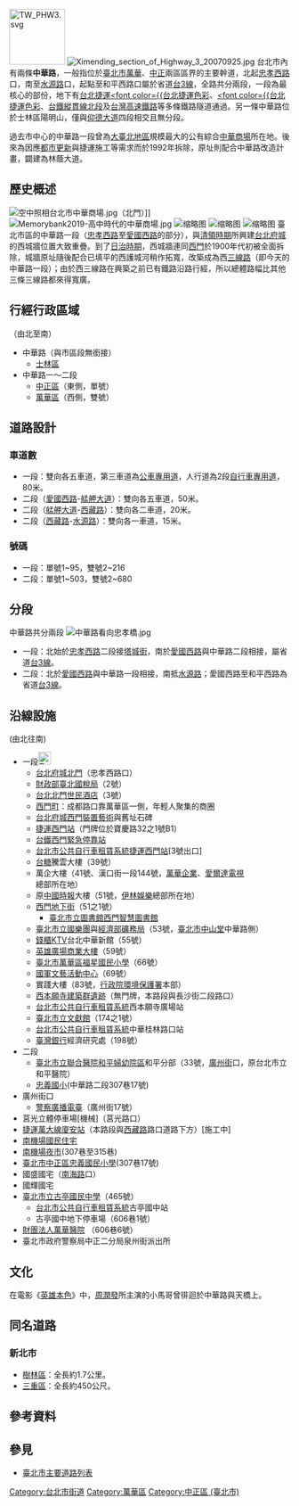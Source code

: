 [[File:TW_PHW3.svg|100px]]
{{他用
|subject=台北市中心的中華路
|other=其他地方的同名道路
|中華路
}}
[[File:Ximending_section_of_Highway_3_20070925.jpg|thumb]]
台北市內有兩條'''中華路'''，一般指位於[[臺北市|臺北市]][[萬華區|萬華]]、[[中正區_(臺北市)|中正]]兩區區界的主要幹道，北起[[忠孝西路_(臺北市)|忠孝西路]]口，南至[[水源路|水源路]]口，起點至和平西路口屬於省道[[台3線|台3線]]，全路共分兩段，一段為最核心的部份，地下有[[台北捷運|台北捷運]][[板南線|<font color={{台北捷運色彩]]、[[松山新店線|<font color={{台北捷運色彩]]、[[縱貫線_(北段)|台鐵縱貫線北段]]及[[台灣高速鐵路|台灣高速鐵路]]等多條鐵路隧道通過。另一條中華路位於士林區陽明山，僅與[[仰德大道|仰德大道]]四段相交且無分段。

過去市中心的中華路一段曾為[[大臺北地區|大臺北地區]]規模最大的公有綜合[[中華商場|中華商場]]所在地。後來為因應[[都市更新|都市更新]]與捷運施工等需求而於1992年拆除，原址則配合中華路改造計畫，闢建為林蔭大道。

== 歷史概述 == 
<!-- 注释：[[File:中華商場01.jpg|thumb]]--> 
<!-- 注释：[[File:中華商場_1961.jpg|thumb]] --> 
[[File:空中照相台北市中華商場.jpg|thumb]]（北門）]]  
[[File:Memorybank2019-高中時代的中華商場.jpg|thumb]]
<!-- 注释：[[File:中華商場06.jpg|thumb]] -->
[[File:MRT_Songshan_Line_construction_at_Section_1,_Zhonghua_Road_20100321.jpg|缩略图]]
[[File:Intersection_of_Section_1,_Kaifeng_Street_and_Section_1,_Zhonghua_Road,_Taipei_2018-10-15_South.jpg|缩略图]]
[[File:在中華路天橋往北門方向拍攝.jpg|缩略图]]
臺北市區的中華路一段（[[忠孝西路_(臺北市)|忠孝西路]]至[[愛國西路|愛國西路]]的部分），與[[台灣清治時期|清領時期]]所興建[[台北府城|台北府城]]的西城牆位置大致重疊。到了[[台灣日治時期|日治時期]]，西城牆連同[[台北府城西門|西門]]於1900年代初被全面拆除，城牆原址隨後配合已填平的西護城河稍作拓寬，改築成為西[[三線路|三線路]]（即今天的中華路一段）；由於西三線路在興築之前已有鐵路沿路行經，所以總體路幅比其他三條三線路都來得寬廣。

== 行經行政區域 ==
（由北至南）
*中華路（與市區段無銜接）
**[[士林區|士林區]]
*中華路一～二段
**[[中正區_(臺北市)|中正區]]（東側，單號）
**[[萬華區|萬華區]]（西側，雙號）

== 道路設計 ==
=== 車道數 ===
*一段：雙向各五車道，第三車道為[[公車專用道|公車專用道]]，人行道為2段[[自行車專用道|自行車專用道]]，80米。
*二段（[[愛國西路|愛國西路]]-[[艋舺大道|艋舺大道]]）：雙向各五車道，50米。
*二段（[[艋舺大道|艋舺大道]]-[[西藏路|西藏路]]）：雙向各二車道，20米。
*二段（[[西藏路|西藏路]]-[[水源路|水源路]]）：雙向各一車道，15米。

=== 號碼 ===
*一段：單號1~95，雙號2~216
*二段：單號1~503，雙號2~680

== 分段 ==
中華路共分兩段
[[File:中華路看向忠孝橋.jpg|thumb]]
*一段：北始於[[忠孝西路|忠孝西路]]二段接[[塔城街|塔城街]]，南於[[愛國西路|愛國西路]]與中華路二段相接，屬省道[[台3線|台3線]]。
*二段：北於[[愛國西路|愛國西路]]與中華路一段相接，南抵[[水源路_(臺北市)|水源路]]；愛國西路至和平西路為省道[[台3線|台3線]]。

== 沿線設施 ==
(由北往南)
*一段[[File:TW_PHW3.svg|23px]]
**[[台北府城北門|台北府城北門]]（忠孝西路口）
**[[財政部臺北國稅局|財政部臺北國稅局]]（2號）
**[[世民酒店|台北北門世民酒店]]（3號）
**[[西門町|西門町]]：成都路口靠萬華區一側，年輕人聚集的商圈
**[[台北府城西門|台北府城西門]][[裝置藝術|裝置藝術]]與舊址石碑
**[[台北捷運|捷運]][[西門站_(臺北捷運)|西門站]]（門牌位於寶慶路32之1號B1）
**[[台鐵|台鐵]][[西門緊急停靠站|西門緊急停靠站]]
**[[台北市公共自行車租賃系統|台北市公共自行車租賃系統]][[台北捷運|捷運]][[西門站_(臺北捷運)|西門站]][3號出口]
**[[台糖|台糖]]騰雲大樓（39號）
**萬企大樓（41號、漢口街一段144號，[[萬華企業|萬華企業]]、[[愛爾達電視|愛爾達電視]]總部所在地）
**原[[中國時報|中國時報]]大樓（51號，[[伊林娛樂|伊林娛樂]]總部所在地）
**[[西門地下街|西門地下街]]（51之1號）
***[[臺北市立圖書館西門智慧圖書館|臺北市立圖書館西門智慧圖書館]]
**[[臺北市立國樂團|臺北市立國樂團]]與[[經濟部礦務局|經濟部礦務局]]（53號，[[臺北市中山堂|臺北市中山堂]]中華路側）
**[[錢櫃KTV|錢櫃KTV]]台北中華新館（55號）
**[[英雄廣場商業大樓|英雄廣場商業大樓]]（59號）
**[[臺北市萬華區福星國民小學|臺北市萬華區福星國民小學]]（66號）
**[[國軍文藝活動中心|國軍文藝活動中心]]（69號）
**實踐大樓（83號，[[行政院環境保護署|行政院環境保護署]]本部）
**[[西本願寺_(台北市)|西本願寺建築群遺跡]]（無門牌，本路段與長沙街二段路口）
**[[台北市公共自行車租賃系統|台北市公共自行車租賃系統]]西本願寺廣場站
**[[臺北市立文獻館|臺北市立文獻館]]（174之1號）
**[[台北市公共自行車租賃系統|台北市公共自行車租賃系統]]中華桂林路口站
**[[臺灣銀行|臺灣銀行]]經濟研究處（198號）
*二段
**[[臺北市立聯合醫院和平婦幼院區|臺北市立聯合醫院和平婦幼院區]]和平分部（33號，[[廣州街_(台北)|廣州街]]口，原台北市立和平醫院）
**[[忠義國小|忠義國小]](中華路二段307巷17號)
*廣州街口
**[[警察廣播電臺|警察廣播電臺]]（廣州街17號）
*莒光立體停車場[機械]（莒光路口）
*[[台北捷運|捷運]][[萬大線|萬大線]][[廈安站|廈安站]]（本路段與[[西藏路|西藏路]]路口道路下方）[施工中]
*[[南機場國民住宅|南機場國民住宅]]
*[[南機場夜市|南機場夜市]](307巷至315巷)
*[[臺北市中正區忠義國民小學|臺北市中正區忠義國民小學]](307巷17號)
*國盛國宅（[[南海路|南海路]]口）
*國輝國宅
*[[臺北市立古亭國民中學|臺北市立古亭國民中學]]（465號）
**[[台北市公共自行車租賃系統|台北市公共自行車租賃系統]]古亭國中站
**古亭國中地下停車場（606巷1號）
*[https://wanhua.rghealth.com.tw/ 財團法人萬華醫院] {{Wayback|url=https://wanhua.rghealth.com.tw/ |date=20190221003953 }}（606巷6號）
*臺北市政府警察局中正二分局泉州街派出所

==文化==
在電影《[[英雄本色_(1986年電影)|英雄本色]]》中，[[周潤發|周潤發]]所主演的小馬哥曾徘迴於中華路與天橋上。

==同名道路==
===新北市===
*[[樹林區|樹林區]]：全長約1.7公里。
*[[三重區|三重區]]：全長約450公尺。

==參考資料==
{{reflist}}

== 參見 ==
{{commonscat|Zhonghua Road, Taipei}}
{{portal box|台北|公路}}
*[[臺北市主要道路列表|臺北市主要道路列表]]

{{臺北市市區主要道路}}

{{DEFAULTSORT:Zhonghua}}

[[Category:台北市街道|Category:台北市街道]]
[[Category:萬華區|Category:萬華區]]
[[Category:中正區_(臺北市)|Category:中正區 (臺北市)]]